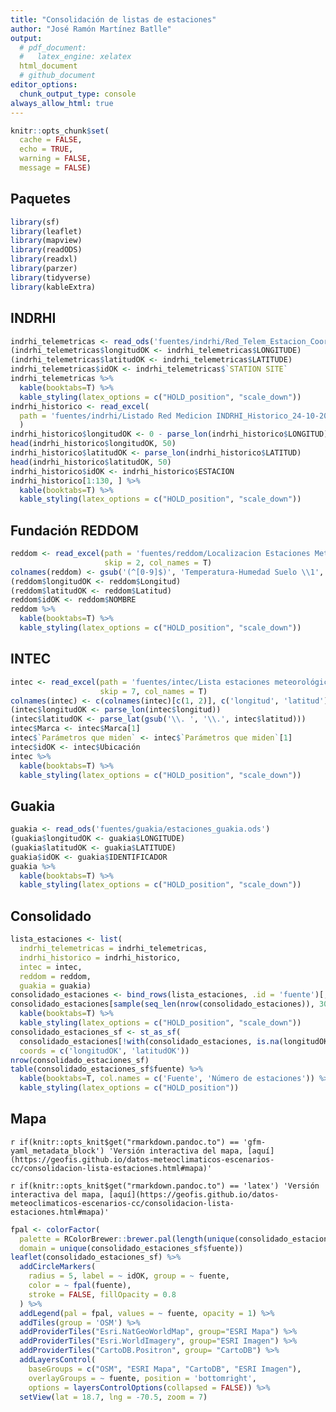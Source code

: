 ```yaml
---
title: "Consolidación de listas de estaciones"
author: "José Ramón Martínez Batlle"
output:
  # pdf_document:
  #   latex_engine: xelatex
  html_document
  # github_document
editor_options: 
  chunk_output_type: console
always_allow_html: true
---
```


```r
knitr::opts_chunk$set(
  cache = FALSE, 
  echo = TRUE,
  warning = FALSE,
  message = FALSE)
```

## Paquetes

```r
library(sf)
library(leaflet)
library(mapview)
library(readODS)
library(readxl)
library(parzer)
library(tidyverse)
library(kableExtra)
```

## INDRHI

```r
indrhi_telemetricas <- read_ods('fuentes/indrhi/Red_Telem_Estacion_Coord-Sept2015.ods')
(indrhi_telemetricas$longitudOK <- indrhi_telemetricas$LONGITUDE)
(indrhi_telemetricas$latitudOK <- indrhi_telemetricas$LATITUDE)
indrhi_telemetricas$idOK <- indrhi_telemetricas$`STATION SITE`
indrhi_telemetricas %>%
  kable(booktabs=T) %>%
  kable_styling(latex_options = c("HOLD_position", "scale_down"))
indrhi_historico <- read_excel(
  path = 'fuentes/indrhi/Listado Red Medicion INDRHI_Historico_24-10-2022_revision_jr.xlsx'
  )
indrhi_historico$longitudOK <- 0 - parse_lon(indrhi_historico$LONGITUD)
head(indrhi_historico$longitudOK, 50)
indrhi_historico$latitudOK <- parse_lon(indrhi_historico$LATITUD)
head(indrhi_historico$latitudOK, 50)
indrhi_historico$idOK <- indrhi_historico$ESTACION
indrhi_historico[1:130, ] %>%
  kable(booktabs=T) %>%
  kable_styling(latex_options = c("HOLD_position", "scale_down"))
```

## Fundación REDDOM

```r
reddom <- read_excel(path = 'fuentes/reddom/Localizacion Estaciones Meterologicas CLIMARED_LT.xlsx',
                     skip = 2, col_names = T)
colnames(reddom) <- gsub('(^[0-9]$)', 'Temperatura-Humedad Suelo \\1', colnames(reddom))
(reddom$longitudOK <- reddom$Longitud)
(reddom$latitudOK <- reddom$Latitud)
reddom$idOK <- reddom$NOMBRE
reddom %>% 
  kable(booktabs=T) %>%
  kable_styling(latex_options = c("HOLD_position", "scale_down"))
```

## INTEC

```r
intec <- read_excel(path = 'fuentes/intec/Lista estaciones meteorológicas OCCR.xlsx',
                    skip = 7, col_names = T)
colnames(intec) <- c(colnames(intec)[c(1, 2)], c('longitud', 'latitud'), colnames(intec)[c(5, 6)])
(intec$longitudOK <- parse_lon(intec$longitud))
(intec$latitudOK <- parse_lat(gsub('\\. ', '\\.', intec$latitud)))
intec$Marca <- intec$Marca[1]
intec$`Parámetros que miden` <- intec$`Parámetros que miden`[1]
intec$idOK <- intec$Ubicación
intec %>% 
  kable(booktabs=T) %>%
  kable_styling(latex_options = c("HOLD_position", "scale_down"))
```

## Guakia

```r
guakia <- read_ods('fuentes/guakia/estaciones_guakia.ods')
(guakia$longitudOK <- guakia$LONGITUDE)
(guakia$latitudOK <- guakia$LATITUDE)
guakia$idOK <- guakia$IDENTIFICADOR
guakia %>%
  kable(booktabs=T) %>%
  kable_styling(latex_options = c("HOLD_position", "scale_down"))
```


## Consolidado

```r
lista_estaciones <- list(
  indrhi_telemetricas = indrhi_telemetricas,
  indrhi_historico = indrhi_historico,
  intec = intec,
  reddom = reddom,
  guakia = guakia)
consolidado_estaciones <- bind_rows(lista_estaciones, .id = 'fuente')[, c('fuente', 'idOK', 'longitudOK', 'latitudOK')]
consolidado_estaciones[sample(seq_len(nrow(consolidado_estaciones)), 30), ] %>% 
  kable(booktabs=T) %>%
  kable_styling(latex_options = c("HOLD_position", "scale_down"))
consolidado_estaciones_sf <- st_as_sf(
  consolidado_estaciones[!with(consolidado_estaciones, is.na(longitudOK) | is.na(latitudOK)), ],
  coords = c('longitudOK', 'latitudOK'))
nrow(consolidado_estaciones_sf)
table(consolidado_estaciones_sf$fuente) %>%
  kable(booktabs=T, col.names = c('Fuente', 'Número de estaciones')) %>%
  kable_styling(latex_options = c("HOLD_position"))
```

## Mapa

`r if(knitr::opts_knit$get("rmarkdown.pandoc.to") == 'gfm-yaml_metadata_block') 'Versión interactiva del mapa, [aquí](https://geofis.github.io/datos-meteoclimaticos-escenarios-cc/consolidacion-lista-estaciones.html#mapa)'`

`r if(knitr::opts_knit$get("rmarkdown.pandoc.to") == 'latex') 'Versión interactiva del mapa, [aquí](https://geofis.github.io/datos-meteoclimaticos-escenarios-cc/consolidacion-lista-estaciones.html#mapa)'`

```r
fpal <- colorFactor(
  palette = RColorBrewer::brewer.pal(length(unique(consolidado_estaciones_sf$fuente)), 'Set1'),
  domain = unique(consolidado_estaciones_sf$fuente))
leaflet(consolidado_estaciones_sf) %>%
  addCircleMarkers(
    radius = 5, label = ~ idOK, group = ~ fuente,
    color = ~ fpal(fuente),
    stroke = FALSE, fillOpacity = 0.8
  ) %>%
  addLegend(pal = fpal, values = ~ fuente, opacity = 1) %>% 
  addTiles(group = 'OSM') %>%
  addProviderTiles("Esri.NatGeoWorldMap", group="ESRI Mapa") %>%
  addProviderTiles("Esri.WorldImagery", group="ESRI Imagen") %>%
  addProviderTiles("CartoDB.Positron", group= "CartoDB") %>%
  addLayersControl(
    baseGroups = c("OSM", "ESRI Mapa", "CartoDB", "ESRI Imagen"),
    overlayGroups = ~ fuente, position = 'bottomright',
    options = layersControlOptions(collapsed = FALSE)) %>% 
  setView(lat = 18.7, lng = -70.5, zoom = 7)
```
